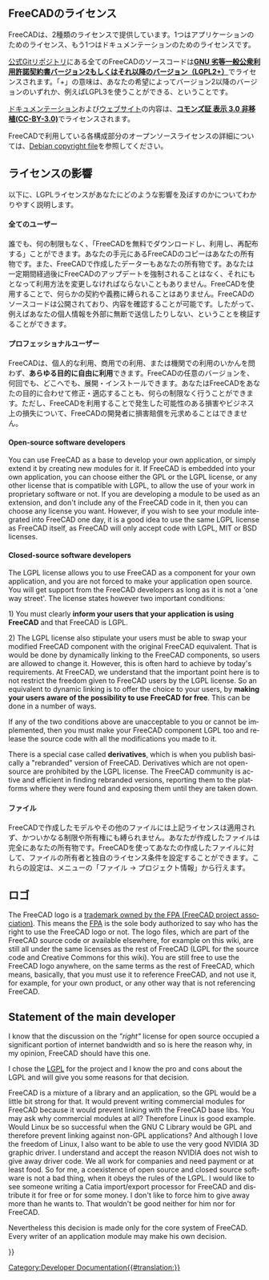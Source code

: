 <languages/>

<div lang="en" dir="ltr" class="mw-content-ltr">
{{Docnav
|[[Dialog_creation|Dialog creation]]
|[[Compile_on_Windows|Compiling on Windows]]
}}
</div>

{{TOCright}}

<span id="Licenses_used_in_FreeCAD"></span>
== FreeCADのライセンス ==

FreeCADは、2種類のライセンスで提供しています。1つはアプリケーションのためのライセンス、もう1つはドキュメンテーションのためのライセンスです。

[https://github.com/FreeCAD/FreeCAD 公式Gitリポジトリ]にある全てのFreeCADのソースコードは'''[https://ja.wikipedia.org/wiki/GNU_Lesser_General_Public_License GNU 劣等一般公衆利用許諾契約書バージョン2もしくはそれ以降のバージョン（LGPL2+）]'''でライセンスされます。「+」の意味は、あなたの希望によってバージョン2以降のバージョンのいずれか、例えばLGPL3を使うことができる、ということです。

[https://wiki.freecad.org ドキュメンテーション]および[https://www.freecad.org ウェブサイト]の内容は、'''[https://creativecommons.org/licenses/by/3.0/deed.ja コモンズ証 表示 3.0 非移植(CC-BY-3.0)]'''でライセンスされます。

FreeCADで利用している各構成部分のオープンソースライセンスの詳細については、[https://github.com/FreeCAD/FreeCAD/blob/master/package/debian/copyright Debian copyright file]を参照してください。

<span id="Impact_of_the_licenses"></span>
== ライセンスの影響 ==

以下に、LGPLライセンスがあなたにどのような影響を及ぼすのかについてわかりやすく説明します。

<span id="All_users"></span>
==== 全てのユーザー ====

誰でも、何の制限もなく、「FreeCADを無料でダウンロードし、利用し、再配布する」ことができます。あなたの手元にあるFreeCADのコピーはあなたの所有物です。また、FreeCADで作成したデーターもあなたの所有物です。あなたは一定期間経過後にFreeCADのアップデートを強制されることはなく、それにもとなって利用方法を変更しなければならないこともありません。FreeCADを使用することで、何らかの契約や義務に縛られることはありません。FreeCADのソースコードは公開されており、内容を確認することが可能です。したがって、例えばあなたの個人情報を外部に無断で送信したりしない、ということを検証することができます。

<span id="Professional_users"></span>
==== プロフェッショナルユーザー ====

FreeCADは、個人的な利用、商用での利用、または機関での利用のいかんを問わず、'''あらゆる目的に自由に利用'''できます。FreeCADの任意のバージョンを、何回でも、どこへでも、展開・インストールできます。あなたはFreeCADをあなたの目的に合わせて修正・適応することも、何らの制限なく行うことができます。ただし、FreeCADを利用することで発生した可能性のある損害やビジネス上の損失について、FreeCADの開発者に損害賠償を元求めることはできません。

<div lang="en" dir="ltr" class="mw-content-ltr">
==== Open-source software developers ====
</div>

<div lang="en" dir="ltr" class="mw-content-ltr">
You can use FreeCAD as a base to develop your own application, or simply extend it by creating new modules for it. If FreeCAD is embedded into your own application, you can choose either the GPL or the LGPL license, or any other license that is compatible with LGPL, to allow the use of your work in proprietary software or not. If you are developing a module to be used as an extension, and don't include any of the FreeCAD code in it, then you can choose any license you want. However, if you wish to see your module integrated into FreeCAD one day, it is a good idea to use the same LGPL license as FreeCAD itself, as FreeCAD will only accept code with LGPL, MIT or BSD licenses.
</div>

<div lang="en" dir="ltr" class="mw-content-ltr">
==== Closed-source software developers ====
</div>

<div lang="en" dir="ltr" class="mw-content-ltr">
The LGPL license allows you to use FreeCAD as a component for your own application, and you are not forced to make your application open source. You will get support from the FreeCAD developers as long as it is not a 'one way street'. The license states however two important conditions:
</div>

<div lang="en" dir="ltr" class="mw-content-ltr">
1) You must clearly '''inform your users that your application is using FreeCAD''' and that FreeCAD is LGPL.
</div>

<div lang="en" dir="ltr" class="mw-content-ltr">
2) The LGPL license also stipulate your users must be able to swap your modified FreeCAD component with the original FreeCAD equivalent. That is would be done by dynamically linking to the FreeCAD components, so users are allowed to change it. However, this is often hard to achieve by today's requirements. At FreeCAD, we understand that the important point here is to not restrict the freedom given to FreeCAD users by the LGPL license. So an equivalent to dynamic linking is to offer the choice to your users, by '''making your users aware of the possibility to use FreeCAD for free'''. This can be done in a number of ways.
</div>

<div lang="en" dir="ltr" class="mw-content-ltr">
If any of the two conditions above are unacceptable to you or cannot be implemented, then you must make your FreeCAD component LGPL too and release the source code with all the modifications you made to it.
</div>

<div lang="en" dir="ltr" class="mw-content-ltr">
There is a special case called '''derivatives''', which is when you publish basically a "rebranded" version of FreeCAD. Derivatives which are not open-source are prohibited by the LGPL license. The FreeCAD community is active and efficient in finding rebranded versions, reporting them to the platforms where they were found and exposing them until they are taken down.
</div>

<span id="Files"></span>
==== ファイル ====

FreeCADで作成したモデルやその他のファイルには上記ライセンスは適用されず、かついかなる制限や所有権にも縛られません。あなたが作成したファイルは完全にあなたの所有物です。FreeCADを使ってあなたの作成したファイルに対して、ファイルの所有者と独自のライセンス条件を設定することができます。これらの設定は、メニューの「ファイル → プロジェクト情報」から行えます。

<span id="Logo"></span>
== ロゴ ==

<div lang="en" dir="ltr" class="mw-content-ltr">
The FreeCAD logo is a [https://fpa.freecad.org/documents/Trademark.pdf trademark owned by the FPA (FreeCAD project association)]. This means the [https://fpa.freecad.org FPA] is the sole body authorized to say who has the right to use the FreeCAD logo or not. The logo files, which are part of the FreeCAD source code or available elsewhere, for example on this wiki, are still all under the same licenses as the rest of FreeCAD (LGPL for the source code and Creative Commons for this wiki). You are still free to use the FreeCAD logo anywhere, on the same terms as the rest of FreeCAD, which means, basically, that you must use it to reference FreeCAD, and not use it, for example, for your own product, or any other way that is not referencing FreeCAD.
</div>

<div lang="en" dir="ltr" class="mw-content-ltr">
== Statement of the main developer ==
</div>

<div lang="en" dir="ltr" class="mw-content-ltr">
I know that the discussion on the ''"right"'' license for open source occupied a significant portion of internet bandwidth and so is here the reason why, in my opinion, FreeCAD should have this one.
</div>

<div lang="en" dir="ltr" class="mw-content-ltr">
I chose the [http://en.wikipedia.org/wiki/LGPL LGPL] for the project and I know the pro and cons about the LGPL and will give you some reasons for that decision.
</div>

<div lang="en" dir="ltr" class="mw-content-ltr">
FreeCAD is a mixture of a library and an application, so the GPL would be a little bit strong for that. It would prevent writing commercial modules for FreeCAD because it would prevent linking with the FreeCAD base libs. You may ask why commercial modules at all? Therefore Linux is good example. Would Linux be so successful when the GNU C Library would be GPL and therefore prevent linking against non-GPL applications? And although I love the freedom of Linux, I also want to be able to use the very good NVIDIA 3D graphic driver. I understand and accept the reason NVIDIA does not wish to give away driver code. We all work for companies and need payment or at least food. So for me, a coexistence of open source and closed source software is not a bad thing, when it obeys the rules of the LGPL. I would like to see someone writing a Catia import/export processor for FreeCAD and distribute it for free or for some money. I don't like to force him to give away more than he wants to. That wouldn't be good neither for him nor for FreeCAD.
</div>

<div lang="en" dir="ltr" class="mw-content-ltr">
Nevertheless this decision is made only for the core system of FreeCAD. Every writer of an application module may make his own decision.
</div>

<div lang="en" dir="ltr" class="mw-content-ltr">
{{Quote|Jürgen Riegel|15 October 2006}}
</div>


<div lang="en" dir="ltr" class="mw-content-ltr">
{{Docnav
|[[Dialog_creation|Dialog creation]]
|[[Compile_on_Windows|Compiling on Windows]]
}}
</div>

{{Userdocnavi{{#translation:}}}}
[[Category:Developer Documentation{{#translation:}}]]